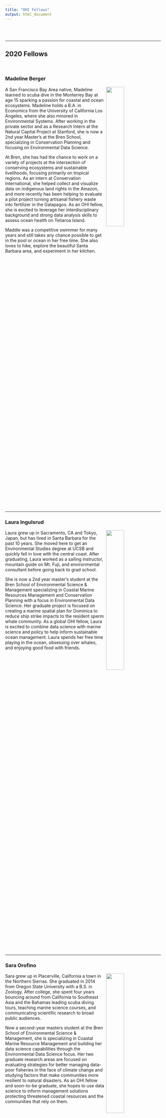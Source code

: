 ```yaml
---
title: "OHI Fellows"
output: html_document
---  
```


<br>
<br>

***
## **2020 Fellows**

<br>

### Madeline Berger
<div style="width: 100%;">
<img src="images/maddie.jpg" style="float: right; width: 34%; margin: 0px 6px;" />
<p>
A San Francisco Bay Area native, Madeline learned to scuba dive in the Monterrey Bay at age 15 sparking a passion for coastal and ocean ecosystems. Madeline holds a B.A. in Economics from the University of California Los Angeles, where she also minored in Environmental Systems. After working in the private sector and as a Research Intern at the Natural Capital Project at Stanford, she is now a 2nd year Master’s at the Bren School, specializing in Conservation Planning and focusing on Environmental Data Science.
</p>
<p>
At Bren, she has had the chance to work on a variety of projects at the intersection of conserving ecosystems and sustainable livelihoods, focusing primarily on tropical regions. As an intern at Conservation International, she helped collect and visualize data on indigenous land rights in the Amazon, and more recently has been helping to evaluate a pilot project turning artisanal fishery waste into fertilizer in the Galapagos. As an OHI fellow, she is excited to leverage her interdisciplinary background and strong data analysis skills to assess ocean health on Tetiaroa Island.
</p>
<p>
Maddie was a competitive swimmer for many years and still takes any chance possible to get in the pool or ocean in her free time. She also loves to hike, explore the beautiful Santa Barbara area, and experiment in her kitchen. 
</p>

</div>

<div style="clear:both;"></div>
<br>

***

### Laura Ingulsrud
<div style="width: 100%;">
<img src="images/LauraIngulsrud.jpg" style="float: right; width: 34%; margin: 0px 6px;" />
<p>
Laura grew up in Sacramento, CA and Tokyo, Japan, but has lived in Santa Barbara for the past 10 years. She moved here to get an Environmental Studies degree at UCSB and quickly fell in love with the central coast. After graduating, Laura worked as a sailing instructor, mountain guide on Mt. Fuji, and environmental consultant before going back to grad school.  
</p>
<p>
She is now a 2nd year master’s student at the Bren School of Environmental Science & Management specializing in Coastal Marine Resources Management and Conservation Planning with a focus in Environmental Data Science. Her graduate project is focused on creating a marine spatial plan for Dominica to reduce ship strike impacts to the resident sperm whale community. As a global OHI fellow, Laura is excited to combine data science with marine science and policy to help inform sustainable ocean management. Laura spends her free time playing in the ocean, obsessing over whales, and enjoying good food with friends.
</p>


</div>

<div style="clear:both;"></div>
<br>

***

### Sara Orofino
<div style="width: 100%;">
<img src="images/sara.jpg" style="float: right; width: 34%; margin: 0px 6px;" />
<p>
Sara grew up in Placerville, California a town in the Northern Sierras. She graduated in 2014 from Oregon State University with a B.S. in Zoology. After college, she spent four years bouncing around from California to Southeast Asia and the Bahamas leading scuba diving tours, teaching marine science courses, and communicating scientific research to broad public audiences.   
</p>
<p>
Now a second-year masters student at the Bren School of Environmental Science & Management, she is specializing in Coastal Marine Resource Management and building her data science capabilities through the Environmental Data Science focus. Her two graduate research areas are focused on evaluating strategies for better managing data-poor fisheries in the face of climate change and studying factors that make communities more resilient to natural disasters. As an OHI fellow and soon-to-be graduate, she hopes to use data science to inform management solutions protecting threatened coastal resources and the communities that rely on them.  
</p>

</div>

<div style="clear:both;"></div>
<br>

***

< br>

## **2019 Fellows**

<br>


### Gage Clawson
<div style="width: 100%;">
<img src="https://docs.google.com/drawings/d/e/2PACX-1vTdgGv_5w9WkZegV34xJKbq1fUyTHzJMQV6qQJ0DrFUnqE0TKDO7FR8nRVpfTkIoWwB-EPfwwBjdJ30/pub?w=928&h=619" style="float: right; width: 34%; margin: 0px 6px;" />
<p>
Gage grew up in Manteo, North Carolina, a town located on a small island in the Outer Banks. He graduated from the University of North Carolina at Chapel Hill in 2018 with a B.S. in Statistics and Analytics and a B.A. in Music. Throughout college Gage performed in many of UNC’s ensembles, including the Jazz, Trumpet, and Wind Ensembles. Although he has a passion for music, his passion for statistics and the environment is stronger. Seeing firsthand the effects of environmental degradation on his hometown inspired his interest in environmental science.
</p>
<p>
He is now a first-year student at the Bren School, pursuing a specialization in Coastal Marine Resources Management with a focus in Environmental Data Science. He hopes to pursue a career in which he can apply his analytical skills to solve environmental issues and preserve the livelihoods of those living in coastal communities.  In his free time, Gage is an avid trumpet player, hiker, and general outdoorsy person. 
</p>

<a href = "http://github.com/gclawson1" target = "_blank">
<img src = "images/git handle gage.jpg" style="float: right; width: 15%; margin: 0px 6px;" /></a>

</div>

<div style="clear:both;"></div>
<br>

***

### Molly Williams
<div style="width: 100%;">
<img src="images/molly.jpg" style="float: right; width: 34%; margin: 0px 6px;" />
<p>
Molly is originally from Seattle, WA and grew up in and around the Pacific Ocean. She received her undergraduate degree in Environmental Studies on the other coast at Mount Holyoke College. During this time, she spent a semester abroad studying in the Turks and Caicos Islands where she was captivated by the marine life as well as the challenge of managing human-environment relationships.
</p>
<p>
After spending a few years teaching math in Hawaii and then wrangling microbes at an algae biofuel startup in Florida, Molly is now a second-year master’s student at the UCSB Bren School of Environmental Science & Management. She came full circle back to the marine world, and is specializing in coastal and marine resources management and environmental data science. Her graduate work is focused on developing data management strategies for a local citizen science project run by the Channel Islands National Marine Sanctuary that monitors whale presence in the Santa Barbara Channel. As an OHI fellow and soon-to-be Bren graduate, she hopes to leverage her data science skills towards the preservation of both cultural and ecological systems. 
</p>

<a href = "http://github.com/molly-williams" target = "_blank">
<img src = "images/git handle molly.jpg" style="float: right; width: 15%; margin: 0px 6px;" /></a>

</div>

<div style="clear:both;"></div>
<br>

***

<br>

## **2018 Fellows**

<br>

### Camila Vargas

<div style="width: 100%;">
<img src="images/camila_pic.jpg" style="float: right; width: 34%; margin: 0px 6px;" />
<p>
Camila is originally from Santiago, Chile and holds a degree in Biology from Pontificia Universidad Católica de Chile (PUC), with a major in ecology and specialization in natural resources management. Her working experiences has mostly been related to academic research for the Marine Conservation Center – PUC, exploring social-ecological systems dynamics in small-scale fisheries in Chile.
</p>
<p>
Camila’s primary research focused on gender roles in small-scale fisheries along the coast of central Chile. She has also collaborated on a range of projects, from research to review biodiversity offset’s in the scientific literature, to an initiative with a PNUD project aimed to develop a credit system for marine biodiversity offsets for the central coast of Chile. She has also been involved in several field works assessing fishers’ perceptions on adaptive capacity and evaluating fishers’ collaborative behavior through game theory experiments.  

She recently graduated from her master degree at the Bren School of Environmental Science and Management, as a Latina America Fisheries Fellowship, with specialization is in Coastal Marine Resource Management. For her masters group thesis, Camila together with 4 colleagues worked on developing a user-friendly hub that integrates scientific knowledge, case studies and analitical tools for creating effective no-take marine reserves.

Her focus on marine resources is motivated by her passion for ocean and marine life as well as her desire to develop solutions, using the best available science, for threatened coastal resources which are the main livelihood for many coastal communities.
</p>

<img src = "https://docs.google.com/drawings/d/e/2PACX-1vRSilACRzJvoAHMxWq7tYtdY0nBr4Rk2kym0z8Nq4k369ooUnssatA7trYJmt-FfD2rW8hFNcfVntI1/pub?w=598&h=151" style="float: right; width: 15%; margin: 0px 6px;" />

</div>

<div style="clear:both;"></div>
<br>

***

### Iwen Su


<div style="width: 100%;">
<img src="images/iwen_pic.jpg" style="float: right; width: 34%; margin: 0px 6px;" />
<p>
Iwen grew up in San Diego and Taiwan, and received her B.A. in Biology, Marine Emphasis from Occidental College. After graduating, she set off to Madagascar for three months to conduct underwater surveys on coral reefs. She has also volunteered on various projects throughout San Diego, including coral identification at the Scripps Institution of Oceanography, event planning for WildCoast, and scientific diving with San Diego State graduate students. During this time, Iwen primarily worked along the coast collecting recreational fisheries data for the CA Department of Fish and Wildlife and on the water for a white seabass enhancement project at the Hubbs-Seaworld Research Institute. 
</p>

<p>
She is now pursuing a specialization in Coastal and Marine Resources Management at the Bren School. Over the last year and half, she’s worked on various projects at NCEAS including the Arctic Data Center, the SeaSketch-TNC groundfish spatial plan, and now the Ocean Health Index. Her career interests include marine spatial planning for fisheries and aquaculture and seafood sustainability. Outside of school, Iwen enjoys diving artificial reefs, and drawing pictures of sea-creatures to hang on her walls.
</p>

<img src = "https://docs.google.com/drawings/d/e/2PACX-1vSohclPTHr8A0Dzo2t8LUrOVsLKNDhRHkaekApz_GT1TtaPP1-1_YXwYOXeW9k7ProzSpECJAk8trhS/pub?w=578&h=150" style="float: right; width: 15%; margin: 0px 6px;" />

</div>

<div style="clear:both;"></div>
<br>


***

### Ellie Campbell

<div style="width: 100%;">
<img src="images/ellie_pic.JPG" style="float: right; width: 39%; margin: 0px 6px;" />
<p>
Ellie graduated from the Bren School of Environmental Science & Management, where she pursued a Masters of Environmental Science and Management with a specialization in Energy and Climate. Originally from Anchorage, Alaska, Ellie graduated from Colorado College in 2016 with a B.A. in Mathematics. For her masters project, she collaborated with four peers to synthesize an ecological monitoring framework for the Tejon Ranch Conservancy, incorporating drones and other remote sensing technologies. She previously worked with Conservation Science Partners on GLUED (Global Land Use/Cover Emergent Database), a platform to collect and share data on land use and land cover. She gained additional technical training in remote sensing methodology through an interdisciplinary research experience for undergraduates at the University of Northern Iowa. In her free time, she enjoys spending time outdoors skiing, running, and playing ultimate frisbee.
</p>
<br>
<img src = "https://docs.google.com/drawings/d/e/2PACX-1vTq4-mE3u-NngtJn46YFxN-BwMilVVatfcF-dfT6PrsX1wZqgxcgfyhYiZfCdXL8yUBwvFzU158N-Oh/pub?w=578&h=150" style="float: right; width: 15%; margin: 0px 6px;" />

</div>

<div style="clear:both;"></div>
<br>

***

<br>
<br>
